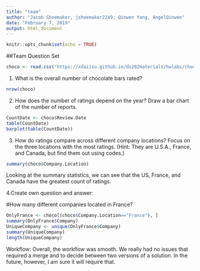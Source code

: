 ```yaml
---
title: "team"
author: "Jacob Shoemaker, jshoemaker2249; Qinwen Yang, AngelQinwen"
date: "February 7, 2019"
output: html_document
---
```


```r
knitr::opts_chunk$set(echo = TRUE)
```

##Team Question Set

```r
choco <- read.csv("https://xdaiisu.github.io/ds202materials/hwlabs/choco.csv")
```


1. What is the overall number of chocolate bars rated?
```r
nrow(choco)
```

2. How does the number of ratings depend on the year? Draw a bar chart of the number of reports.  

```r
CountDate <- choco$Review.Date
table(CountDate)
barplot(table(CountDate))
``` 


3. How do ratings compare across different company locations? Focus on the three locations with the most ratings. (Hint: They are U.S.A., France, and Canada, but find them out using codes.)  
```r
summary(choco$Company.Location)
```
Looking at the summary statistics, we can see that the US, France, and Canada have the greatest count of ratings.  

4.Create own question and answer:  

#How many different companies located in France?


```r
OnlyFrance <- choco[(choco$Company.Location=="France"), ]
summary(OnlyFrance$Company)
UniqueCompany <- unique(OnlyFrance$Company)
summary(UniqueCompany)
length(UniqueCompany)
```
  

Workflow: Overall, the workflow was smooth. We really had no issues that required a merge and to decide between two versions of a solution. In the future, however, I am sure it will require that.